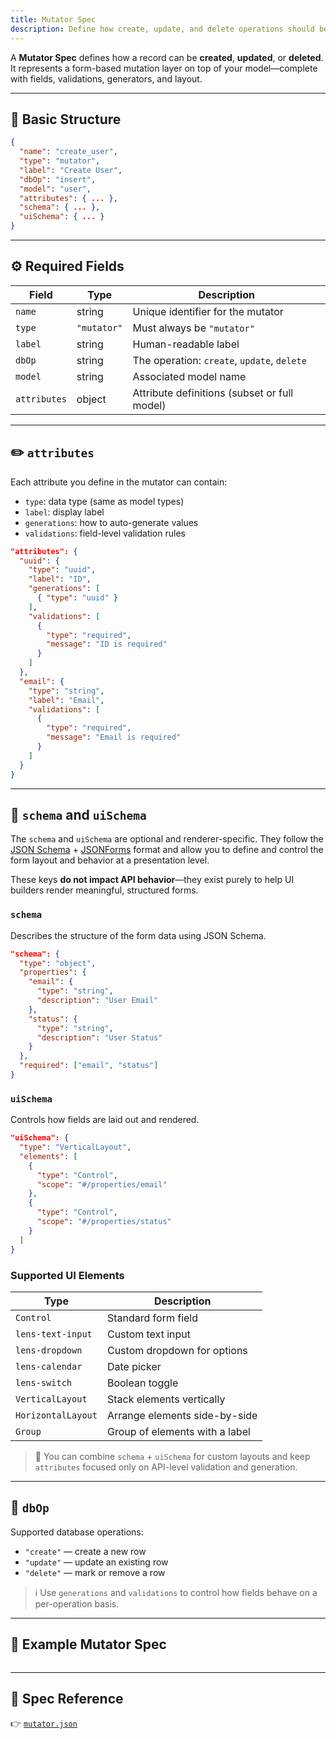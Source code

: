 ```yaml
---
title: Mutator Spec
description: Define how create, update, and delete operations should behave via declarative specs.
---
```


A **Mutator Spec** defines how a record can be **created**, **updated**, or **deleted**. It represents a form-based mutation layer on top of your model—complete with fields, validations, generators, and layout.

---

## 🧩 Basic Structure

```json
{
  "name": "create_user",
  "type": "mutator",
  "label": "Create User",
  "dbOp": "insert",
  "model": "user",
  "attributes": { ... },
  "schema": { ... },
  "uiSchema": { ... }
}
```

---

## ⚙️ Required Fields

| Field        | Type        | Description                                  |
| ------------ | ----------- | -------------------------------------------- |
| `name`       | string      | Unique identifier for the mutator            |
| `type`       | `"mutator"` | Must always be `"mutator"`                   |
| `label`      | string      | Human-readable label                         |
| `dbOp`       | string      | The operation: `create`, `update`, `delete`  |
| `model`      | string      | Associated model name                        |
| `attributes` | object      | Attribute definitions (subset or full model) |

---

## ✏️ `attributes`

Each attribute you define in the mutator can contain:

- `type`: data type (same as model types)
- `label`: display label
- `generations`: how to auto-generate values
- `validations`: field-level validation rules

```json
"attributes": {
  "uuid": {
    "type": "uuid",
    "label": "ID",
    "generations": [
      { "type": "uuid" }
    ],
    "validations": [
      {
        "type": "required",
        "message": "ID is required"
      }
    ]
  },
  "email": {
    "type": "string",
    "label": "Email",
    "validations": [
      {
        "type": "required",
        "message": "Email is required"
      }
    ]
  }
}
```

---

## 🧱 `schema` and `uiSchema`

The `schema` and `uiSchema` are optional and renderer-specific. They follow the [JSON Schema](https://json-schema.org/) + [JSONForms](https://jsonforms.io/docs/uischema) format and allow you to define and control the form layout and behavior at a presentation level.

These keys **do not impact API behavior**—they exist purely to help UI builders render meaningful, structured forms.

### `schema`

Describes the structure of the form data using JSON Schema.

```json
"schema": {
  "type": "object",
  "properties": {
    "email": {
      "type": "string",
      "description": "User Email"
    },
    "status": {
      "type": "string",
      "description": "User Status"
    }
  },
  "required": ["email", "status"]
}
```

### `uiSchema`

Controls how fields are laid out and rendered.

```json
"uiSchema": {
  "type": "VerticalLayout",
  "elements": [
    {
      "type": "Control",
      "scope": "#/properties/email"
    },
    {
      "type": "Control",
      "scope": "#/properties/status"
    }
  ]
}
```

### Supported UI Elements

| Type               | Description                    |
| ------------------ | ------------------------------ |
| `Control`          | Standard form field            |
| `lens-text-input`  | Custom text input              |
| `lens-dropdown`    | Custom dropdown for options    |
| `lens-calendar`    | Date picker                    |
| `lens-switch`      | Boolean toggle                 |
| `VerticalLayout`   | Stack elements vertically      |
| `HorizontalLayout` | Arrange elements side-by-side  |
| `Group`            | Group of elements with a label |

> 🔧 You can combine `schema` + `uiSchema` for custom layouts and keep `attributes` focused only on API-level validation and generation.

---

## 🔁 `dbOp`

Supported database operations:

- `"create"` — create a new row
- `"update"` — update an existing row
- `"delete"` — mark or remove a row

> ℹ️ Use `generations` and `validations` to control how fields behave on a per-operation basis.

---

## 🧪 Example Mutator Spec

```json

```

---

## 📎 Spec Reference

👉 [`mutator.json`](https://locospec.com/specs/draft-01/mutator.json)

